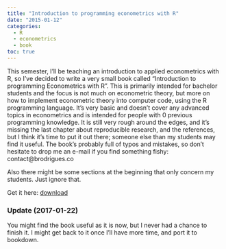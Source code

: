```yaml
---
title: "Introduction to programming econometrics with R"
date: "2015-01-12"
categories:
  - R
  - econometrics
  - book
toc: true
---
```


This semester, I'll be teaching an introduction to applied econometrics with R, so I've decided to write a very small book called "Introduction to programming Econometrics with R". This is primarily intended for bachelor students and the focus is not much on econometric theory, but more on how to implement econometric theory into computer code, using the R programming language. It's very basic and doesn't cover any advanced topics in econometrics and is intended for people with 0 previous programming knowledge. It is still very rough around the edges, and it's missing the last chapter about reproducible research, and the references, but I think it's time to put it out there; someone else than my students may find it useful. The book's probably full of typos and mistakes, so don't hesitate to drop me an e-mail if you find something fishy: 
contact@brodrigues.co

Also there might be some sections at the beginning that only concern my students. Just ignore that.

Get it here: [download](https://cloud.openmailbox.org/index.php/s/ghZwBxMb24tWGSL)

### Update (2017-01-22)

You might find the book useful as it is now, but I never had a chance to finish it. I might get back to
it once I'll have more time, and port it to bookdown.

